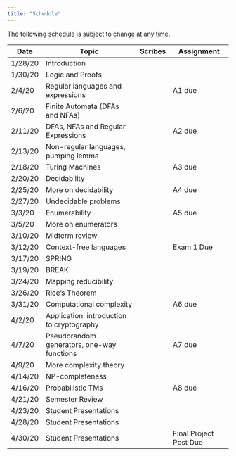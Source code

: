 ```yaml
---
title: "Schedule"
---
```

The following schedule is subject to change at any time.

| **Date** | **Topic**  | **Scribes** |  **Assignment** |
| ---------|------------|-------------|-----------------|
| 1/28/20  | Introduction |||
| 1/30/20  | Logic and Proofs |||
| 2/4/20   | Regular languages and expressions ||A1 due|
| 2/6/20   | Finite Automata (DFAs and NFAs) |||
| 2/11/20  | DFAs, NFAs and Regular Expressions ||A2 due|
| 2/13/20  | Non-regular languages, pumping lemma |||
| 2/18/20  | Turing Machines ||A3 due|
| 2/20/20  | Decidability |||
| 2/25/20  | More on decidability ||A4 due|
| 2/27/20  | Undecidable problems |||
| 3/3/20   | Enumerability ||A5 due|
| 3/5/20   | More on enumerators |||
| 3/10/20  | Midterm review |||
| 3/12/20  | Context-free languages || Exam 1 Due |
| 3/17/20  | SPRING |||
| 3/19/20  | BREAK |||
| 3/24/20  | Mapping reducibility |||
| 3/26/20  | Rice's Theorem |||
| 3/31/20  | Computational complexity ||A6 due|
| 4/2/20   | Application: introduction to cryptography |||
| 4/7/20   | Pseudorandom generators, one-way functions ||A7 due|
| 4/9/20  | More complexity theory |||
| 4/14/20  | NP-completeness |||
| 4/16/20  | Probabilistic TMs ||A8 due|
| 4/21/20  | Semester Review |||
| 4/23/20  | Student Presentations |||
| 4/28/20   | Student Presentations |||
| 4/30/20   | Student Presentations ||Final Project Post Due|